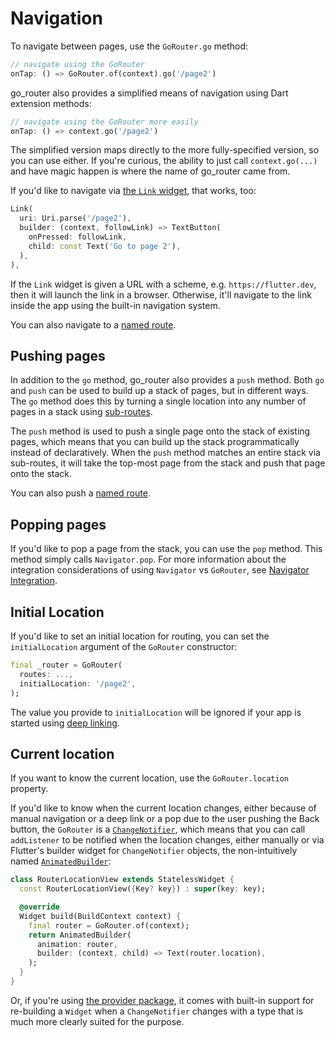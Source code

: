 # Navigation

To navigate between pages, use the `GoRouter.go` method:

```dart
// navigate using the GoRouter
onTap: () => GoRouter.of(context).go('/page2')
```

go_router also provides a simplified means of navigation using Dart extension
methods:

```dart
// navigate using the GoRouter more easily
onTap: () => context.go('/page2')
```

The simplified version maps directly to the more fully-specified version, so you
can use either. If you're curious, the ability to just call `context.go(...)`
and have magic happen is where the name of go_router came from.

If you'd like to navigate via [the `Link`
widget](https://pub.dev/documentation/url_launcher/latest/link/link-library.html),
that works, too:

```dart
Link(
  uri: Uri.parse('/page2'),
  builder: (context, followLink) => TextButton(
    onPressed: followLink,
    child: const Text('Go to page 2'),
  ),
),
```

If the `Link` widget is given a URL with a scheme, e.g. `https://flutter.dev`,
then it will launch the link in a browser. Otherwise, it'll navigate to the link
inside the app using the built-in navigation system.

You can also navigate to a [named route](/named-routes).

## Pushing pages

In addition to the `go` method, go_router also provides a `push` method. Both
`go` and `push` can be used to build up a stack of pages, but in different ways.
The `go` method does this by turning a single location into any number of pages
in a stack using [sub-routes](/sub-routes).

The `push` method is used to push a single page onto the stack of existing
pages, which means that you can build up the stack programmatically instead of
declaratively. When the `push` method matches an entire stack via sub-routes, it
will take the top-most page from the stack and push that page onto the stack.

You can also push a [named route](/named-routes).

## Popping pages

If you'd like to pop a page from the stack, you can use the `pop` method. This
method simply calls `Navigator.pop`. For more information about the integration
considerations of using `Navigator` vs `GoRouter`, see [Navigator
Integration](/navigator-integration).

## Initial Location

If you'd like to set an initial location for routing, you can set the
`initialLocation` argument of the `GoRouter` constructor:

```dart
final _router = GoRouter(
  routes: ...,
  initialLocation: '/page2',
);
```

The value you provide to `initialLocation` will be ignored if your app is
started using [deep linking](/declarative-routing#deep-linking).

## Current location

If you want to know the current location, use the `GoRouter.location` property.

If you'd like to know when the current location changes, either because of
manual navigation or a deep link or a pop due to the user pushing the Back
button, the `GoRouter` is a
[`ChangeNotifier`](https://api.flutter.dev/flutter/foundation/ChangeNotifier-class.html),
which means that you can call `addListener` to be notified when the location
changes, either manually or via Flutter's builder widget for `ChangeNotifier`
objects, the non-intuitively named
[`AnimatedBuilder`](https://stackoverflow.com/a/67016227):

```dart
class RouterLocationView extends StatelessWidget {
  const RouterLocationView({Key? key}) : super(key: key);

  @override
  Widget build(BuildContext context) {
    final router = GoRouter.of(context);
    return AnimatedBuilder(
      animation: router,
      builder: (context, child) => Text(router.location),
    );
  }
}
```

Or, if you're using [the provider package](https://pub.dev/packages/provider),
it comes with built-in support for re-building a `Widget` when a
`ChangeNotifier` changes with a type that is much more clearly suited for the
purpose.
